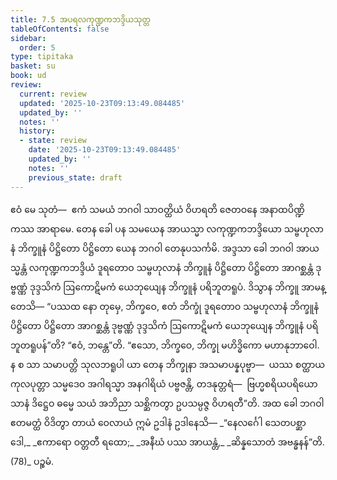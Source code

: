 ```yaml
---
title: 7.5 အပရလကုဏ္ဍကဘဒ္ဒိယသုတ္တ
tableOfContents: false
sidebar:
  order: 5
type: tipitaka
basket: su
book: ud
review:
  current: review
  updated: '2025-10-23T09:13:49.084485'
  updated_by: ''
  notes: ''
  history:
  - state: review
    date: '2025-10-23T09:13:49.084485'
    updated_by: ''
    notes: ''
    previous_state: draft
---
```



<ReviewStatus review={frontmatter.review} showDetails={true} />

<HypothesisAnnotation frontmatter={frontmatter} />

<DynamicBreadcrumb />

<Division number="65" book="ud" e="ch" v="18" p="172">

<Paragraph number="623" book="ud">
ဧဝံ မေ သုတံ—  ဧကံ သမယံ ဘဂဝါ သာဝတ္ထိယံ ဝိဟရတိ ဇေတဝနေ အနာထပိဏ္ဍိကဿ အာရာမေ. တေန ခေါ ပန သမယေန အာယသ္မာ လကုဏ္ဍကဘဒ္ဒိယော သမ္ဗဟုလာနံ ဘိက္ခူနံ ပိဋ္ဌိတော ပိဋ္ဌိတော ယေန ဘဂဝါ တေနုပသင်္ကမိ.
</Paragraph>

<Paragraph number="624" book="ud">
အဒ္ဒသာ ခေါ ဘဂဝါ အာယသ္မန္တံ လကုဏ္ဍကဘဒ္ဒိယံ ဒူရတောဝ သမ္ဗဟုလာနံ ဘိက္ခူနံ ပိဋ္ဌိတော ပိဋ္ဌိတော အာဂစ္ဆန္တံ ဒုဗ္ဗဏ္ဏံ ဒုဒ္ဒသိကံ ဩကောဋိမကံ ယေဘုယျေန ဘိက္ခူနံ ပရိဘူတရူပံ. ဒိသွာန ဘိက္ခူ အာမန္တေသိ—
</Paragraph>

<Paragraph number="625" book="ud">
“ပဿထ နော တုမှေ, ဘိက္ခဝေ, ဧတံ ဘိက္ခုံ ဒူရတောဝ သမ္ဗဟုလာနံ ဘိက္ခူနံ ပိဋ္ဌိတော ပိဋ္ဌိတော အာဂစ္ဆန္တံ ဒုဗ္ဗဏ္ဏံ ဒုဒ္ဒသိကံ ဩကောဋိမကံ ယေဘုယျေန ဘိက္ခူနံ ပရိဘူတရူပန်”တိ? “ဧဝံ, ဘန္တေ”တိ.
</Paragraph>

<Paragraph number="626" book="ud">
“ဧသော, ဘိက္ခဝေ, ဘိက္ခု မဟိဒ္ဓိကော မဟာနုဘာဝေါ. န စ သာ သမာပတ္တိ သုလဘရူပါ ယာ တေန ဘိက္ခုနာ အသမာပန္နပုဗ္ဗာ—  ယဿ စတ္ထာယ ကုလပုတ္တာ သမ္မဒေဝ အဂါရသ္မာ အနဂါရိယံ ပဗ္ဗဇန္တိ, တဒနုတ္တရံ—  ဗြဟ္မစရိယပရိယောသာနံ ဒိဋ္ဌေဝ ဓမ္မေ သယံ အဘိညာ သစ္ဆိကတွာ ဥပသမ္ပဇ္ဇ ဝိဟရတီ”တိ.
</Paragraph>

<Paragraph number="627" book="ud">
အထ ခေါ ဘဂဝါ ဧတမတ္ထံ ဝိဒိတွာ တာယံ ဝေလာယံ ဣမံ ဥဒါနံ ဥဒါနေသိ—
</Paragraph>

<Paragraph number="628" type="verses" book="ud">
_“နေလင်္ဂေါ သေတပစ္ဆာဒေါ,_  
_ဧကာရော ဝတ္တတီ ရထော;_  
_အနီဃံ ပဿ အာယန္တံ,_  
_ဆိန္နသောတံ အဗန္ဓနန်”တိ. (78)_  


</Paragraph>
</Division>

<Paragraph number="629" type="center" book="ud">
ပဉ္စမံ.
</Paragraph>